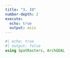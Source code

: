 ```yaml
---
title: "3. IO"
number-depth: 2
execute:
  echo: true
  output: asis
---
```


```julia
#| echo: true
#| output: false
using SpatRasters, ArchGDAL
```

